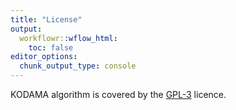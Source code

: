 ```yaml
---
title: "License"
output:
  workflowr::wflow_html:
    toc: false
editor_options:
  chunk_output_type: console
---
```


KODAMA algorithm is covered by the [GPL-3] licence.

[GPL-3]: https://cran.r-project.org/web/licenses/GPL-3
